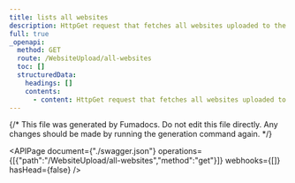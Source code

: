 ```yaml
---
title: lists all websites
description: HttpGet request that fetches all websites uploaded to the archive
full: true
_openapi:
  method: GET
  route: /WebsiteUpload/all-websites
  toc: []
  structuredData:
    headings: []
    contents:
      - content: HttpGet request that fetches all websites uploaded to the archive
---
```


{/* This file was generated by Fumadocs.
Do not edit this file directly. Any changes should be made by running the generation command again. */}

<APIPage document={"./swagger.json"} operations={[{"path":"/WebsiteUpload/all-websites","method":"get"}]} webhooks={[]} hasHead={false} />
